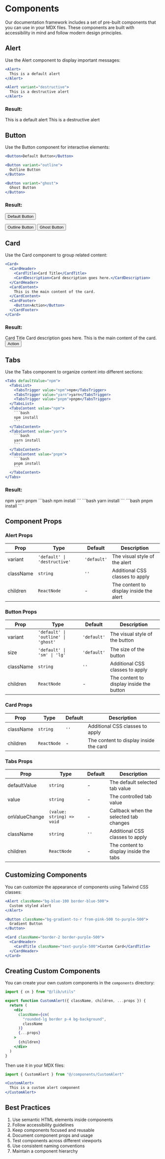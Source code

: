 # Components

Our documentation framework includes a set of pre-built components that you can use in your MDX files. These components are built with accessibility in mind and follow modern design principles.

## Alert

Use the Alert component to display important messages:

```jsx filename="example.mdx"
<Alert>
  This is a default alert
</Alert>

<Alert variant="destructive">
  This is a destructive alert
</Alert>
```

### Result:

<Alert>
  This is a default alert
</Alert>

<Alert variant="destructive">
  This is a destructive alert
</Alert>

## Button

Use the Button component for interactive elements:

```jsx filename="example.mdx"
<Button>Default Button</Button>

<Button variant="outline">
  Outline Button
</Button>

<Button variant="ghost">
  Ghost Button
</Button>
```

### Result:

<Button>Default Button</Button>

<Button variant="outline">
  Outline Button
</Button>

<Button variant="ghost">
  Ghost Button
</Button>

## Card

Use the Card component to group related content:

```jsx filename="example.mdx"
<Card>
  <CardHeader>
    <CardTitle>Card Title</CardTitle>
    <CardDescription>Card description goes here.</CardDescription>
  </CardHeader>
  <CardContent>
    This is the main content of the card.
  </CardContent>
  <CardFooter>
    <Button>Action</Button>
  </CardFooter>
</Card>
```

### Result:

<Card>
  <CardHeader>
    <CardTitle>Card Title</CardTitle>
    <CardDescription>Card description goes here.</CardDescription>
  </CardHeader>
  <CardContent>
    This is the main content of the card.
  </CardContent>
  <CardFooter>
    <Button>Action</Button>
  </CardFooter>
</Card>

## Tabs

Use the Tabs component to organize content into different sections:

```jsx filename="example.mdx"
<Tabs defaultValue="npm">
  <TabsList>
    <TabsTrigger value="npm">npm</TabsTrigger>
    <TabsTrigger value="yarn">yarn</TabsTrigger>
    <TabsTrigger value="pnpm">pnpm</TabsTrigger>
  </TabsList>
  <TabsContent value="npm">
    ```bash
    npm install
    ```
  </TabsContent>
  <TabsContent value="yarn">
    ```bash
    yarn install
    ```
  </TabsContent>
  <TabsContent value="pnpm">
    ```bash
    pnpm install
    ```
  </TabsContent>
</Tabs>
```

### Result:

<Tabs defaultValue="npm">
  <TabsList>
    <TabsTrigger value="npm">npm</TabsTrigger>
    <TabsTrigger value="yarn">yarn</TabsTrigger>
    <TabsTrigger value="pnpm">pnpm</TabsTrigger>
  </TabsList>
  <TabsContent value="npm">
    ```bash
    npm install
    ```
  </TabsContent>
  <TabsContent value="yarn">
    ```bash
    yarn install
    ```
  </TabsContent>
  <TabsContent value="pnpm">
    ```bash
    pnpm install
    ```
  </TabsContent>
</Tabs>

## Component Props

### Alert Props

| Prop      | Type                 | Default   | Description                                |
| --------- | -------------------- | --------- | ------------------------------------------ |
| variant   | `'default' \| 'destructive'` | `'default'` | The visual style of the alert |
| className | `string`             | `''`      | Additional CSS classes to apply            |
| children  | `ReactNode`          | -         | The content to display inside the alert    |

### Button Props

| Prop      | Type                 | Default   | Description                                |
| --------- | -------------------- | --------- | ------------------------------------------ |
| variant   | `'default' \| 'outline' \| 'ghost'` | `'default'` | The visual style of the button |
| size      | `'default' \| 'sm' \| 'lg'` | `'default'` | The size of the button |
| className | `string`             | `''`      | Additional CSS classes to apply            |
| children  | `ReactNode`          | -         | The content to display inside the button   |

### Card Props

| Prop      | Type                 | Default   | Description                                |
| --------- | -------------------- | --------- | ------------------------------------------ |
| className | `string`             | `''`      | Additional CSS classes to apply            |
| children  | `ReactNode`          | -         | The content to display inside the card     |

### Tabs Props

| Prop         | Type                 | Default   | Description                                |
| ------------ | -------------------- | --------- | ------------------------------------------ |
| defaultValue | `string`             | -         | The default selected tab value             |
| value        | `string`             | -         | The controlled tab value                   |
| onValueChange| `(value: string) => void` | -   | Callback when the selected tab changes     |
| className    | `string`             | `''`      | Additional CSS classes to apply            |
| children     | `ReactNode`          | -         | The content to display inside the tabs     |

## Customizing Components

You can customize the appearance of components using Tailwind CSS classes:

```jsx filename="example.mdx"
<Alert className="bg-blue-100 border-blue-500">
  Custom styled alert
</Alert>

<Button className="bg-gradient-to-r from-pink-500 to-purple-500">
  Gradient Button
</Button>

<Card className="border-2 border-purple-500">
  <CardHeader>
    <CardTitle className="text-purple-500">Custom Card</CardTitle>
  </CardHeader>
</Card>
```

## Creating Custom Components

You can create your own custom components in the `components` directory:

```jsx filename="components/CustomAlert.jsx"
import { cn } from "@/lib/utils"

export function CustomAlert({ className, children, ...props }) {
  return (
    <div
      className={cn(
        "rounded-lg border p-4 bg-background",
        className
      )}
      {...props}
    >
      {children}
    </div>
  )
}
```

Then use it in your MDX files:

```jsx filename="example.mdx"
import { CustomAlert } from "@/components/CustomAlert"

<CustomAlert>
  This is a custom alert component
</CustomAlert>
```

## Best Practices

1. Use semantic HTML elements inside components
2. Follow accessibility guidelines
3. Keep components focused and reusable
4. Document component props and usage
5. Test components across different viewports
6. Use consistent naming conventions
7. Maintain a component hierarchy 